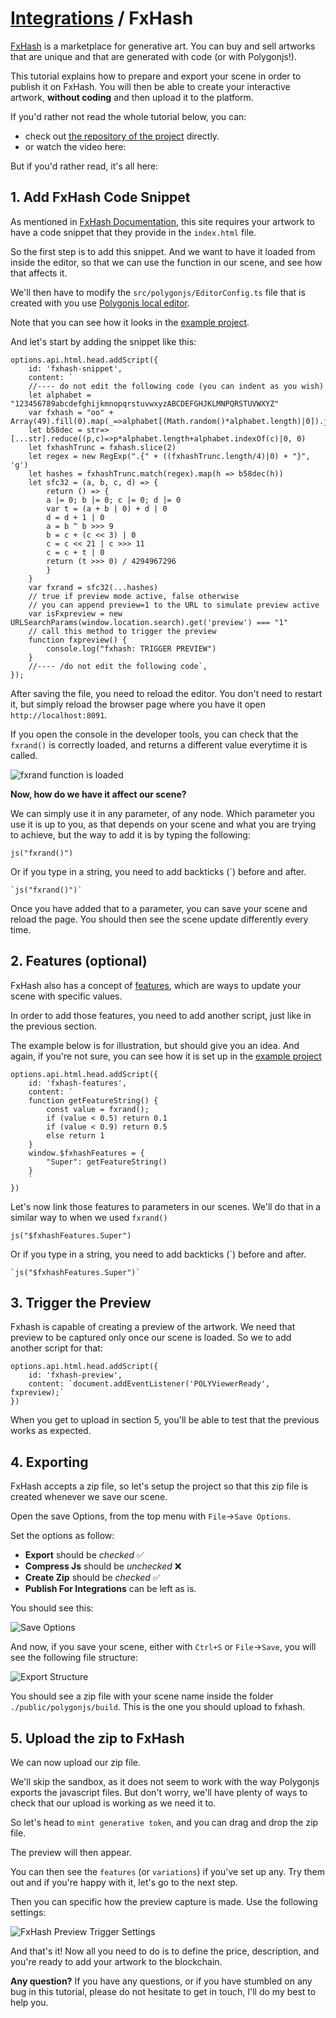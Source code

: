 # [Integrations](integrations) / FxHash

[FxHash](https://www.fxhash.xyz/) is a marketplace for generative art. You can buy and sell artworks that are unique and that are generated with code (or with Polygonjs!).

This tutorial explains how to prepare and export your scene in order to publish it on FxHash. You will then be able to create your interactive artwork, **without coding** and then upload it to the platform.

<DocVideo src="tutorials/fxhash/fxhash" />

If you'd rather not read the whole tutorial below, you can:

-   check out [the repository of the project](https://github.com/polygonjs/fxhash-example) directly.
-   or watch the video here:

<Youtube id="PuRCxj28_Gg" />

But if you'd rather read, it's all here:

## 1. Add FxHash Code Snippet

As mentioned in [FxHash Documentation](https://www.fxhash.xyz/doc), this site requires your artwork to have a code snippet that they provide in the `index.html` file.

So the first step is to add this snippet. And we want to have it loaded from inside the editor, so that we can use the function in our scene, and see how that affects it.

We'll then have to modify the `src/polygonjs/EditorConfig.ts` file that is created with you use [Polygonjs local editor](/local).

Note that you can see how it looks in the [example project](https://github.com/polygonjs/fxhash-example/blob/main/src/polygonjs/EditorConfig.ts).

And let's start by adding the snippet like this:

```
options.api.html.head.addScript({
	id: 'fxhash-snippet',
	content: `
	//---- do not edit the following code (you can indent as you wish)
	let alphabet = "123456789abcdefghijkmnopqrstuvwxyzABCDEFGHJKLMNPQRSTUVWXYZ"
	var fxhash = "oo" + Array(49).fill(0).map(_=>alphabet[(Math.random()*alphabet.length)|0]).join('')
	let b58dec = str=>[...str].reduce((p,c)=>p*alphabet.length+alphabet.indexOf(c)|0, 0)
	let fxhashTrunc = fxhash.slice(2)
	let regex = new RegExp(".{" + ((fxhashTrunc.length/4)|0) + "}", 'g')
	let hashes = fxhashTrunc.match(regex).map(h => b58dec(h))
	let sfc32 = (a, b, c, d) => {
		return () => {
		a |= 0; b |= 0; c |= 0; d |= 0
		var t = (a + b | 0) + d | 0
		d = d + 1 | 0
		a = b ^ b >>> 9
		b = c + (c << 3) | 0
		c = c << 21 | c >>> 11
		c = c + t | 0
		return (t >>> 0) / 4294967296
		}
	}
	var fxrand = sfc32(...hashes)
	// true if preview mode active, false otherwise
	// you can append preview=1 to the URL to simulate preview active
	var isFxpreview = new URLSearchParams(window.location.search).get('preview') === "1"
	// call this method to trigger the preview
	function fxpreview() {
		console.log("fxhash: TRIGGER PREVIEW")
	}
	//---- /do not edit the following code`,
});
```

After saving the file, you need to reload the editor. You don't need to restart it, but simply reload the browser page where you have it open `http://localhost:8091`.

If you open the console in the developer tools, you can check that the `fxrand()` is correctly loaded, and returns a different value everytime it is called.

![fxrand function is loaded](https://github.com/polygonjs/polygonjs-assets/blob/master/tutorials/fxhash/fxrand_test.jpg?raw=true)

**Now, how do we have it affect our scene?**

We can simply use it in any parameter, of any node. Which parameter you use it is up to you, as that depends on your scene and what you are trying to achieve, but the way to add it is by typing the following:

```
js("fxrand()")
```

Or if you type in a string, you need to add backticks (`) before and after.

```
`js("fxrand()")`
```

Once you have added that to a parameter, you can save your scene and reload the page. You should then see the scene update differently every time.

## 2. Features (optional)

FxHash also has a concept of [features](https://www.fxhash.xyz/doc/artist/guide-publish-generative-token), which are ways to update your scene with specific values.

In order to add those features, you need to add another script, just like in the previous section.

The example below is for illustration, but should give you an idea. And again, if you're not sure, you can see how it is set up in the [example project](https://github.com/polygonjs/fxhash-example/blob/main/src/polygonjs/EditorConfig.ts)

```
options.api.html.head.addScript({
	id: 'fxhash-features',
	content: `
	function getFeatureString() {
		const value = fxrand();
		if (value < 0.5) return 0.1
		if (value < 0.9) return 0.5
		else return 1
	}
	window.$fxhashFeatures = {
		"Super": getFeatureString()
	}
	`
})
```

Let's now link those features to parameters in our scenes. We'll do that in a similar way to when we used `fxrand()`

```
js("$fxhashFeatures.Super")
```

Or if you type in a string, you need to add backticks (`) before and after.

```
`js("$fxhashFeatures.Super")`
```

## 3. Trigger the Preview

Fxhash is capable of creating a preview of the artwork. We need that preview to be captured only once our scene is loaded. So we to add another script for that:

```
options.api.html.head.addScript({
	id: 'fxhash-preview',
	content: `document.addEventListener('POLYViewerReady', fxpreview);`
})
```

When you get to upload in section 5, you'll be able to test that the previous works as expected.

## 4. Exporting

FxHash accepts a zip file, so let's setup the project so that this zip file is created whenever we save our scene.

Open the save Options, from the top menu with `File`->`Save Options`.

Set the options as follow:

-   **Export** should be _checked_ ✅
-   **Compress Js** should be _unchecked_ ❌
-   **Create Zip** should be _checked_ ✅
-   **Publish For Integrations** can be left as is.

You should see this:

![Save Options](https://github.com/polygonjs/polygonjs-assets/blob/master/tutorials/fxhash/save_options.jpg?raw=true)

And now, if you save your scene, either with `Ctrl+S` or `File`->`Save`, you will see the following file structure:

![Export Structure](https://github.com/polygonjs/polygonjs-assets/blob/master/tutorials/fxhash/export_structure.jpg?raw=true)

You should see a zip file with your scene name inside the folder `./public/polygonjs/build`. This is the one you should upload to fxhash.

## 5. Upload the zip to FxHash

We can now upload our zip file.

We'll skip the sandbox, as it does not seem to work with the way Polygonjs exports the javascript files. But don't worry, we'll have plenty of ways to check that our upload is working as we need it to.

So let's head to `mint generative token`, and you can drag and drop the zip file.

<DocVideo src="tutorials/fxhash/fxhash_upload2" />

The preview will then appear.

You can then see the `features` (or `variations`) if you've set up any. Try them out and if you're happy with it, let's go to the next step.

Then you can specific how the preview capture is made. Use the following settings:

![FxHash Preview Trigger Settings](https://github.com/polygonjs/polygonjs-assets/blob/master/tutorials/fxhash/trigger_preview.jpg?raw=true)

And that's it! Now all you need to do is to define the price, description, and you're ready to add your artwork to the blockchain.

<DocVideo src="tutorials/fxhash/fxhash_publish" />

**Any question?** If you have any questions, or if you have stumbled on any bug in this tutorial, please do not hesitate to get in touch, I'll do my best to help you.
